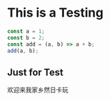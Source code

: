 
# This is a Testing

```javascript
const a = 1;
const b = 2;
const add = (a, b) => a + b;
add(a, b);
```

## Just for Test
欢迎来我家乡然日卡玩

<ArgsTable of={Button} />

<Canvas>
  <Story id="component-button--default" />
  <Story id="component-button--large" />
</Canvas>
